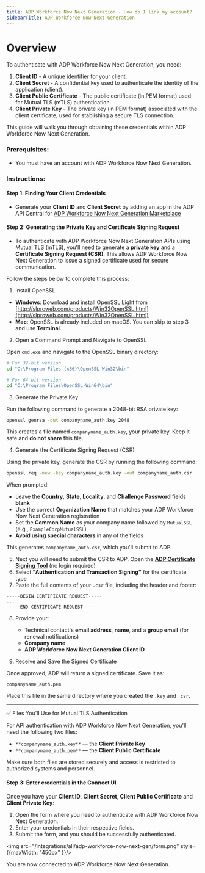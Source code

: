 ```yaml
---
title: ADP Workforce Now Next Generation - How do I link my account?
sidebarTitle: ADP Workforce Now Next Generation
---
```


# Overview

To authenticate with ADP Workforce Now Next Generation, you need:
1. **Client ID** - A unique identifier for your client.
2. **Client Secret** - A confidential key used to authenticate the identity of the application (client).
3. **Client Public Certificate** - The public certificate (in PEM format) used for Mutual TLS (mTLS) authentication.
4. **Client Private Key** - The private key (in PEM format) associated with the client certificate, used for stablishing a secure TLS connection. 

This guide will walk you through obtaining these credentials within ADP Workforce Now Next Generation.

### Prerequisites:

- You must have an account with ADP Workforce Now Next Generation.

### Instructions:

#### Step 1: Finding Your Client Credentials
- Generate your **Client ID** and **Client Secret** by adding an app in the ADP API Central for [ADP Workforce Now Next Generation Marketplace](https://apps.adp.com/en-US/apps/410612/adp-api-central-for-adp-workforce-now-and-adp-workforce-now-next-generation/overview)

#### Step 2: Generating the Private Key and Certificate Signing Request

- To authenticate with ADP Workforce Now Next Generation APIs using Mutual TLS (mTLS), you'll need to generate a **private key** and a **Certificate Signing Request (CSR)**. This allows ADP Workforce Now Next Generation to issue a signed certificate used for secure communication.

Follow the steps below to complete this process:

1. Install OpenSSL

- **Windows**: Download and install OpenSSL Light from [http://slproweb.com/products/Win32OpenSSL.html](http://slproweb.com/products/Win32OpenSSL.html)
- **Mac**: OpenSSL is already included on macOS. You can skip to step 3 and use **Terminal**.

2. Open a Command Prompt and Navigate to OpenSSL

Open `cmd.exe` and navigate to the OpenSSL binary directory:

```bash
# For 32-bit version
cd "C:\Program Files (x86)\OpenSSL-Win32\bin"

# For 64-bit version
cd "C:\Program Files\OpenSSL-Win64\bin"
```

3. Generate the Private Key

Run the following command to generate a 2048-bit RSA private key:

```bash
openssl genrsa -out companyname_auth.key 2048
```

This creates a file named `companyname_auth.key`, your private key. Keep it safe and **do not share** this file.

4. Generate the Certificate Signing Request (CSR)

Using the private key, generate the CSR by running the following command:

```bash
openssl req -new -key companyname_auth.key -out companyname_auth.csr
```

When prompted:
- Leave the **Country**, **State**, **Locality**, and **Challenge Password** fields **blank**
- Use the correct **Organization Name** that matches your ADP Workforce Now Next Generation registration
- Set the **Common Name** as your company name followed by `MutualSSL` (e.g., `ExampleCorpMutualSSL`)
- **Avoid using special characters** in any of the fields

This generates `companyname_auth.csr`, which you'll submit to ADP.

5. Next you will need to submit the CSR to ADP. Open the **[ADP Certificate Signing Tool](https://cert-manager.com/customer/adp/device/adpwebservices/login)** (no login required)
6. Select **"Authentication and Transaction Signing"** for the certificate type
7. Paste the full contents of your `.csr` file, including the header and footer:

```
-----BEGIN CERTIFICATE REQUEST-----
...
-----END CERTIFICATE REQUEST-----
```

8. Provide your:
   - Technical contact's **email address**, **name**, and a **group email** (for renewal notifications)
   - **Company name**
   - **ADP Workforce Now Next Generation Client ID**  

9. Receive and Save the Signed Certificate

Once approved, ADP will return a signed certificate. Save it as:

```
companyname_auth.pem
```

Place this file in the same directory where you created the `.key` and `.csr`.

---

✅ Files You'll Use for Mutual TLS Authentication

For API authentication with ADP Workforce Now Next Generation, you'll need the following two files:

- `**companyname_auth.key**` — the **Client Private Key** 
- `**companyname_auth.pem**` — the **Client Public Certificate**

Make sure both files are stored securely and access is restricted to authorized systems and personnel.

#### Step 3: Enter credentials in the Connect UI

Once you have your **Client ID**, **Client Secret**, **Client Public Certificate** and **Client Private Key**:
1. Open the form where you need to authenticate with ADP Workforce Now Next Generation.
2. Enter your credentials in their respective fields.
3. Submit the form, and you should be successfully authenticated.


<img src="/integrations/all/adp-workforce-now-next-gen/form.png" style={{maxWidth: "450px" }}/>

You are now connected to ADP Workforce Now Next Generation.
 